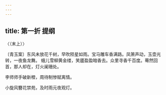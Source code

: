 ```yaml
---
---
---
```

title: 第一折 提纲
---



〈（末上）〉

〔青玉案〕东风未放花千树，早吹陨星如雨。宝马雕车香满路。凤箫声动，玉壶光转，一夜鱼龙舞。 蛾儿雪柳黄金缕，笑靥盈盈暗香去。众里寻香千百度。蓦然回首，那人却在，灯火阑珊处。

李师师手破新橙，周待制惨赋离情。

小旋风簪花禁苑，及时雨元夜观灯。